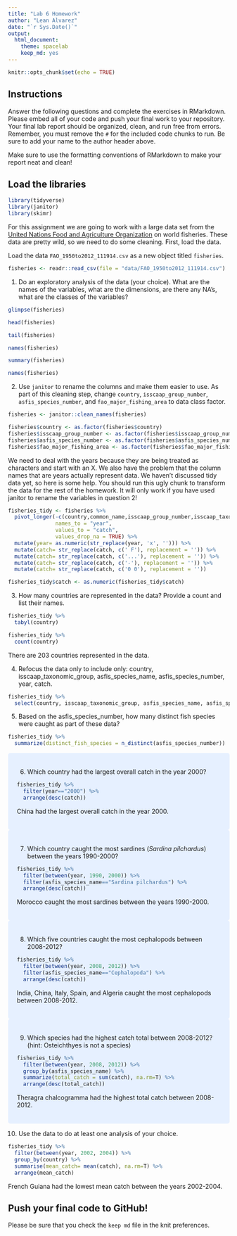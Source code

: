 ```yaml
---
title: "Lab 6 Homework"
author: "Lean Alvarez"
date: "`r Sys.Date()`"
output:
  html_document: 
    theme: spacelab
    keep_md: yes
---
```


```r
knitr::opts_chunk$set(echo = TRUE)
```


## Instructions
Answer the following questions and complete the exercises in RMarkdown. Please embed all of your code and push your final work to your repository. Your final lab report should be organized, clean, and run free from errors. Remember, you must remove the `#` for the included code chunks to run. Be sure to add your name to the author header above.  

Make sure to use the formatting conventions of RMarkdown to make your report neat and clean!  

## Load the libraries
```r
library(tidyverse)
library(janitor)
library(skimr)
```

For this assignment we are going to work with a large data set from the [United Nations Food and Agriculture Organization](http://www.fao.org/about/en/) on world fisheries. These data are pretty wild, so we need to do some cleaning. First, load the data.  

Load the data `FAO_1950to2012_111914.csv` as a new object titled `fisheries`.
```r
fisheries <- readr::read_csv(file = "data/FAO_1950to2012_111914.csv")
```
1. Do an exploratory analysis of the data (your choice). What are the names of the variables, what are the dimensions, are there any NA's, what are the classes of the variables?  
```r
glimpse(fisheries)
```

```r
head(fisheries)
```

```r
tail(fisheries)
```

```r
names(fisheries)
```

```r
summary(fisheries)
```


```r
names(fisheries)
```



2. Use `janitor` to rename the columns and make them easier to use. As part of this cleaning step, change `country`, `isscaap_group_number`, `asfis_species_number`, and `fao_major_fishing_area` to data class factor. 
```r
fisheries <- janitor::clean_names(fisheries)
```

```r
fisheries$country <- as.factor(fisheries$country)
fisheries$isscaap_group_number <- as.factor(fisheries$isscaap_group_number) 
fisheries$asfis_species_number <- as.factor(fisheries$asfis_species_number) 
fisheries$fao_major_fishing_area <- as.factor(fisheries$fao_major_fishing_area)
```



We need to deal with the years because they are being treated as characters and start with an X. We also have the problem that the column names that are years actually represent data. We haven't discussed tidy data yet, so here is some help. You should run this ugly chunk to transform the data for the rest of the homework. It will only work if you have used janitor to rename the variables in question 2!
```r
fisheries_tidy <- fisheries %>% 
  pivot_longer(-c(country,common_name,isscaap_group_number,isscaap_taxonomic_group,asfis_species_number,asfis_species_name,fao_major_fishing_area,measure),
               names_to = "year",
               values_to = "catch",
               values_drop_na = TRUE) %>% 
  mutate(year= as.numeric(str_replace(year, 'x', ''))) %>% 
  mutate(catch= str_replace(catch, c(' F'), replacement = '')) %>% 
  mutate(catch= str_replace(catch, c('...'), replacement = '')) %>% 
  mutate(catch= str_replace(catch, c('-'), replacement = '')) %>% 
  mutate(catch= str_replace(catch, c('0 0'), replacement = ''))

fisheries_tidy$catch <- as.numeric(fisheries_tidy$catch)
```

3. How many countries are represented in the data? Provide a count and list their names.
```r
fisheries_tidy %>% 
  tabyl(country)
```

```r
fisheries_tidy %>% 
  count(country)
```
There are 203 countries represented in the data.



4. Refocus the data only to include only: country, isscaap_taxonomic_group, asfis_species_name, asfis_species_number, year, catch.
```r
fisheries_tidy %>% 
  select(country, isscaap_taxonomic_group, asfis_species_name, asfis_species_number, year, catch)
```

5. Based on the asfis_species_number, how many distinct fish species were caught as part of these data?
```r
fisheries_tidy %>% 
  summarize(distinct_fish_species = n_distinct(asfis_species_number))
```
<style>
div.blue { background-color:#e6f0ff; border-radius: 5px; padding: 20px;}
</style>
<div class = "blue">

6. Which country had the largest overall catch in the year 2000?
```r
fisheries_tidy %>% 
  filter(year=="2000") %>% 
  arrange(desc(catch))
```
China had the largest overall catch in the year 2000.
</div>

<style>
div.blue { background-color:#e6f0ff; border-radius: 5px; padding: 20px;}
</style>
<div class = "blue">

7. Which country caught the most sardines (_Sardina pilchardus_) between the years 1990-2000?
```r
fisheries_tidy %>% 
  filter(between(year, 1990, 2000)) %>% 
  filter(asfis_species_name=="Sardina pilchardus") %>% 
  arrange(desc(catch))
```
Morocco caught the most sardines between the years 1990-2000.

</div>

<style>
div.blue { background-color:#e6f0ff; border-radius: 5px; padding: 20px;}
</style>
<div class = "blue">

8. Which five countries caught the most cephalopods between 2008-2012?
```r
fisheries_tidy %>% 
  filter(between(year, 2008, 2012)) %>%
  filter(asfis_species_name=="Cephalopoda") %>%
  arrange(desc(catch))
```
India, China, Italy, Spain, and Algeria caught the most cephalopods between 2008-2012.

</div>

<style>
div.blue { background-color:#e6f0ff; border-radius: 5px; padding: 20px;}
</style>
<div class = "blue">

9. Which species had the highest catch total between 2008-2012? (hint: Osteichthyes is not a species)
```r
fisheries_tidy %>% 
  filter(between(year, 2008, 2012)) %>% 
  group_by(asfis_species_name) %>% 
  summarize(total_catch = sum(catch), na.rm=T) %>% 
  arrange(desc(total_catch))
```
Theragra chalcogramma had the highest total catch between 2008-2012.

</div>


10. Use the data to do at least one analysis of your choice.
```r
fisheries_tidy %>% 
  filter(between(year, 2002, 2004)) %>% 
  group_by(country) %>% 
  summarise(mean_catch= mean(catch), na.rm=T) %>% 
  arrange(mean_catch)
```
French Guiana had the lowest mean catch between the years 2002-2004.

## Push your final code to GitHub!
Please be sure that you check the `keep md` file in the knit preferences.   